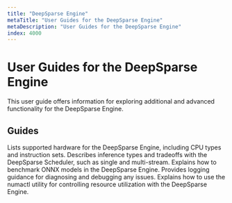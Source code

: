 ```yaml
---
title: "DeepSparse Engine"
metaTitle: "User Guides for the DeepSparse Engine"
metaDescription: "User Guides for the DeepSparse Engine"
index: 4000
---
```


# User Guides for the DeepSparse Engine

This user guide offers information for exploring additional and advanced functionality for the DeepSparse Engine.

## Guides

<LinkCards>
  <LinkCard href="./hardware-support" heading="Supported Hardware">
    Lists supported hardware for the DeepSparse Engine, including CPU types and instruction sets.
  </LinkCard>

  <LinkCard href="./scheduler" heading="Inference Types">
    Describes inference types and tradeoffs with the DeepSparse Scheduler, such as single and multi-stream.
  </LinkCard>

  <LinkCard href="./benchmarking" heading="Benchmarking">
    Explains how to benchmark ONNX models in the DeepSparse Engine.
  </LinkCard>

  <LinkCard href="./diagnostics-debugging" heading="Diagnostics/Debugging">
    Provides logging guidance for diagnosing and debugging any issues.
  </LinkCard>

  <LinkCard href="./numactl-utility" heading="numactl Utility">
    Explains how to use the numactl utility for controlling resource utilization with the DeepSparse Engine.
  </LinkCard>
</LinkCards>
